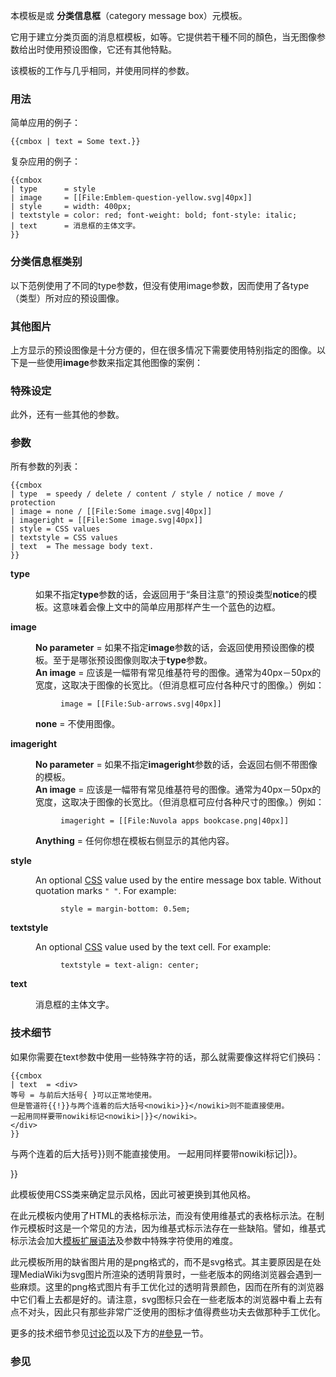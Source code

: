 {{Documentation subpage}}
<includeonly>{{intricate template}}</includeonly>
<!-- PLEASE ADD CATEGORIES AND INTERWIKIS AT THE BOTTOM OF THIS PAGE -->
{{mbox templates}}

本模板是{{tl|cmbox}}或 '''分类信息框'''（category message box）元模板。

它用于建立分类页面的消息框模板，如{{tl|CatDiffuse}}等。它提供若干種不同的顏色，当无图像参数给出时使用预设图像，它还有其他特點。

该模板的工作与{{tl|ambox}}几乎相同，并使用同样的参数。


=== 用法 ===

简单应用的例子：

<pre>
{{cmbox | text = Some text.}}
</pre>

{{cmbox | text = Some text.}}


复杂应用的例子：

<pre>
{{cmbox
| type      = style
| image     = [[File:Emblem-question-yellow.svg|40px]]
| style     = width: 400px; 
| textstyle = color: red; font-weight: bold; font-style: italic;
| text      = 消息框的主体文字。
}}
</pre>

{{cmbox
| type      = style
| image     = [[File:Emblem-question-yellow.svg|40px]]
| style     = width: 400px; 
| textstyle = color: red; font-weight: bold; font-style: italic;
| text      = 消息框的主体文字。
}}

=== 分类信息框类别 ===

以下范例使用了不同的type参数，但没有使用image参数，因而使用了各type（类型）所对应的预设圖像。

{{cmbox
| type = speedy
| text = type=<u>speedy</u> – 快速删除模板，如{{tl|db-catempty}}.
}}
{{cmbox
| type = delete
| text = type=<u>delete</u> – 删除模板，如{{tl|cfd}}.
}}
{{cmbox
| type = content
| text = type=<u>content</u> – 大警告与问题，如{{tl|CategorisationDisputedPeople}}.
}}
{{cmbox
| type = style
| text = type=<u>style</u> – 小警告与问题，如{{tl|popcat}}.
}}
{{cmbox
| type = notice
| text = type=<u>notice</u> – 各种提示与信息，永久性的与暂时性的。
}}
{{cmbox
| type = move
| text = type=<u>move</u> – 移动，合并与分割信息和提议,如{{tl|categoryredirect}}.
}}
{{cmbox
| type = protection
| text = type=<u>protection</u> – 保护模板，如{{tl|pp-semi-protected}}，当显示于分类页面上时。
}}

=== 其他图片 ===

上方显示的预设图像是十分方便的，但在很多情况下需要使用特别指定的图像。以下是一些使用'''image'''参数来指定其他图像的案例：

{{cmbox
| type  = style
| image = [[File:Sub-arrows.svg|40px]]
| text  = type = style <br> image = <nowiki>[[File:Sub-arrows.svg|40px]]</nowiki> <br> 这张图像通常用于{{tl|verylarge}}和 {{tl|CatDiffuse}}. 
}}
{{cmbox
| type  = move
| image = [[File:Redirect arrow.svg|52px]]
| text  = type = move <br> image = <nowiki>[[File:Redirect arrow.svg|52px]]</nowiki> <br> 这张图像通常用于 {{tl|categoryredirect}}. 
}}

=== 特殊设定 ===

此外，还有一些其他的参数。

{{cmbox
| text  = 未给出type和image参数 ('''default''')
}}
{{cmbox
| image = none
| text  = 未给出type且 '''image=none''' – 不使用图片，而'''text'''将占用消息框的整个区域。
}}

{{cmbox
| image = [[File:Gnome globe current event.svg|42px]]
| imageright = [[File:Nuvola apps bookcase.svg|40px]]
| text  = image = <nowiki>[[File:Gnome globe current event.svg|42px]]</nowiki> <br> imageright = <nowiki>[[File:Nuvola apps bookcase.svg|40px]]</nowiki>
}}

{{cmbox
| image = [[File:Gnome globe current event.svg|42px]]
| imageright = [[File:Shuttle.svg|20px]]
| text  = '''此分类下的条目当前正在进行[[宇航|空间任务]]。'''
<br>由{{tl|current spaceflight}}模板集中。
}}

=== 参数 ===

所有参数的列表：

<pre>
{{cmbox
| type  = speedy / delete / content / style / notice / move / protection
| image = none / [[File:Some image.svg|40px]]
| imageright = [[File:Some image.svg|40px]]
| style = CSS values
| textstyle = CSS values
| text  = The message body text. 
}}
</pre>

'''type'''
:如果不指定'''type'''参数的话，会返回用于“条目注意”的预设类型'''notice'''的模板。这意味着会像上文中的简单应用那样产生一个蓝色的边框。

'''image'''
:'''No parameter''' = 如果不指定'''image'''参数的话，会返回使用预设图像的模板。至于是哪张预设图像则取决于'''type'''参数。
:'''An image''' = 应该是一幅带有常见维基符号的图像。通常为40px－50px的宽度，这取决于图像的长宽比。（但消息框可应付各种尺寸的图像。）例如：
::<code><nowiki>image = [[File:Sub-arrows.svg|40px]]</nowiki></code>
:'''none''' = 不使用图像。

'''imageright'''
:'''No parameter''' = 如果不指定'''imageright'''参数的话，会返回右侧不带图像的模板。
:'''An image''' = 应该是一幅带有常见维基符号的图像。通常为40px－50px的宽度，这取决于图像的长宽比。（但消息框可应付各种尺寸的图像。）例如： 
::<code><nowiki>imageright = [[File:Nuvola apps bookcase.png|40px]]</nowiki></code>
:'''Anything''' = 任何你想在模板右侧显示的其他内容。

'''style'''
:An optional [[Cascading Style Sheets|CSS]] value used by the entire message box table. Without quotation marks <code>" "</code>. For example:
::<code>style = margin-bottom: 0.5em;</code>

'''textstyle'''
:An optional [[Cascading Style Sheets|CSS]] value used by the text cell. For example:
::<code>textstyle = text-align: center;</code>

'''text'''
:消息框的主体文字。

=== 技术细节 ===

如果你需要在text参数中使用一些特殊字符的话，那么就需要像这样将它们换码：

<pre>
{{cmbox
| text  = <div>
等号 = 与前后大括号{ }可以正常地使用。
但是管道符{{!}}与两个连着的后大括号<nowiki>}}</nowiki>则不能直接使用。
一起用同样要带nowiki标记<nowiki>|}}</nowiki>。
</div>
}}
</pre>

{{cmbox
| text  = <div>
等号 = 与前后大括号{ }可以正常地使用。
但是管道符{{!}}与两个连着的后大括号<nowiki>}}</nowiki>则不能直接使用。
一起用同样要带nowiki标记<nowiki>|}}</nowiki>。
</div>
}}

此模板使用CSS类来确定显示风格，因此可被更换到其他风格。

在此元模板内使用了HTML的表格标示法，而没有使用维基式的表格标示法。在制作元模板时这是一个常见的方法，因为维基式标示法存在一些缺陷。譬如，维基式标示法会加大[[Help:模板扩展语法|模板扩展语法]]及参数中特殊字符使用的难度。

此元模板所用的缺省图片用的是png格式的，而不是svg格式。其主要原因是在处理MediaWiki为svg图片所渲染的透明背景时，一些老版本的网络浏览器会遇到一些麻烦。这里的png格式图片有手工优化过的透明背景颜色，因而在所有的浏览器中它们看上去都是好的。请注意，svg图标只会在一些老版本的浏览器中看上去有点不对头，因此只有那些非常广泛使用的图标才值得费些功夫去做那种手工优化。

更多的技术细节参见[[{{TALKPAGENAME}}|讨论页]]以及下方的[[#參見]]一节。

=== 参见 ===

{{Mbox templates see also}}

<includeonly>{{Sandbox other||<!-- 本行下加入模板的分類 -->
[[Category:维基百科元模板|{{PAGENAME}}]]
[[Category:分类页模板| ]]
}}</includeonly>